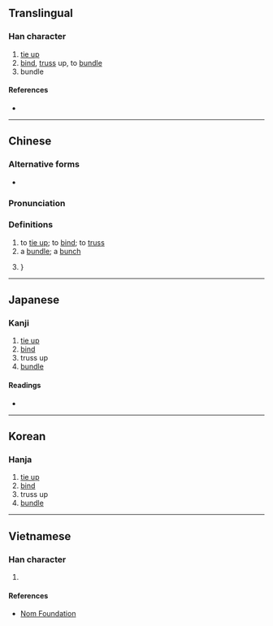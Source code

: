{{character info/new}}
{{also|綑}}
==Translingual==

===Han character===
{{Han char|rn=64|rad=手|as=07|sn=10|four=56000|canj=QWD|ids=⿰扌困}}

# [[tie up]]
# [[bind]], [[truss]] up, to [[bundle]]
# bundle

====References====
* {{Han ref|kx=0433.070|dkj=12131|dj=0782.190|hdz=31882.050|uh=6346|ud=25414|bh=AEB9|bd=44729}}

----

==Chinese==
{{zh-forms}}

===Alternative forms===
* {{l|zh|綑}}

===Pronunciation===
{{zh-pron
|m=kǔn
|c=kwan2
|h=pfs=
|md=
|mn=khún
|w=
|mc=
|oc=y
|cat=
}}

===Definitions===
{{zh-hanzi}}

# to [[tie up]]; to [[bind]]; to [[truss]]
# a [[bundle]]; a [[bunch]]
# {{zh-classifier|bundled items}}}

----

==Japanese==

===Kanji===
{{ja-kanji|grade=|rs=手07}}

# [[tie up]]
# [[bind]]
# truss up
# [[bundle]]

====Readings====
* {{ja-readings|on=[[こん]] (kon), [[ごん]] (gon)|kun=[[ととのえる]] (totonoeru)}}

----

==Korean==

===Hanja===
{{ko-hanja|hangeul=곤|eumhun=|rv=gon|mr=kon|y=kon}}

# [[tie up]]
# [[bind]]
# truss up
# [[bundle]]

----

==Vietnamese==

===Han character===
{{vi-readings|rs=手07|hanviet=khổn}}

# {{defn|lang=vi|sort=手07}}

====References====
* [http://nomfoundation.org/common/nom_details.php?codepoint=6346 Nom Foundation]